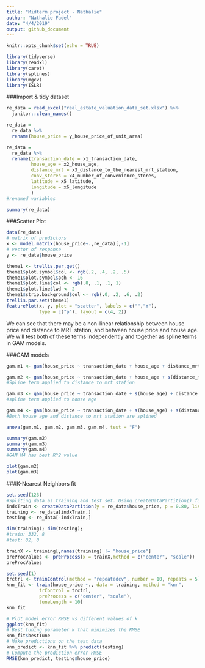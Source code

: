 ```yaml
---
title: "Midterm project - Nathalie"
author: "Nathalie Fadel"
date: "4/4/2019"
output: github_document
---
```


```r
knitr::opts_chunk$set(echo = TRUE)

library(tidyverse)
library(readxl)
library(caret)
library(splines)
library(mgcv)
library(ISLR)

```

###Import & tidy dataset
```r
re_data = read_excel("real_estate_valuation_data_set.xlsx") %>%
  janitor::clean_names()

re_data =
  re_data %>%
  rename(house_price = y_house_price_of_unit_area)

re_data = 
  re_data %>%
  rename(transaction_date = x1_transaction_date,
         house_age = x2_house_age,
         distance_mrt = x3_distance_to_the_nearest_mrt_station,
         conv_stores = x4_number_of_convenience_stores,
         latitude = x5_latitude,
         longitude = x6_longitude
         )
#renamed variables

summary(re_data)
```

###Scatter Plot
```r
data(re_data)
# matrix of predictors 
x <- model.matrix(house_price~.,re_data)[,-1]
# vector of response
y <- re_data$house_price

theme1 <- trellis.par.get()
theme1$plot.symbol$col <- rgb(.2, .4, .2, .5)
theme1$plot.symbol$pch <- 16
theme1$plot.line$col <- rgb(.8, .1, .1, 1)
theme1$plot.line$lwd <- 2
theme1$strip.background$col <- rgb(.0, .2, .6, .2)
trellis.par.set(theme1)
featurePlot(x, y, plot = "scatter", labels = c("","Y"),
            type = c("p"), layout = c(4, 2))

```
We can see that there may be a non-linear relationship between house price and distance to MRT station, and between house price and house age. We will test both of these terms independently and together as spline terms in GAM models.

###GAM models
```r
gam.m1 <- gam(house_price ~ transaction_date + house_age + distance_mrt + conv_stores + latitude + longitude, data = re_data)

gam.m2 <- gam(house_price ~ transaction_date + house_age + s(distance_mrt) + conv_stores + latitude + longitude, data = re_data)
#Spline term applied to distance to mrt station

gam.m3 <- gam(house_price ~ transaction_date + s(house_age) + distance_mrt + conv_stores + latitude + longitude, data = re_data)
#spline term applied to house age

gam.m4 <- gam(house_price ~ transaction_date + s(house_age) + s(distance_mrt) + conv_stores + latitude + longitude, data = re_data)
#Both house age and distance to mrt station are splined

anova(gam.m1, gam.m2, gam.m3, gam.m4, test = "F")

summary(gam.m2)
summary(gam.m3)
summary(gam.m4)
#GAM M4 has best R^2 value

plot(gam.m2)
plot(gam.m3)

```  

###K-Nearest Neighbors fit
```r
set.seed(123)
#Spliting data as training and test set. Using createDataPartition() function from caret
indxTrain <- createDataPartition(y = re_data$house_price, p = 0.80, list = FALSE)
training <- re_data[indxTrain,]
testing <- re_data[-indxTrain,]

dim(training); dim(testing);
#train: 332, 8
#test: 82, 8

trainX <- training[,names(training) != "house_price"]
preProcValues <- preProcess(x = trainX,method = c("center", "scale"))
preProcValues

set.seed(1)
trctrl <- trainControl(method = "repeatedcv", number = 10, repeats = 5)
knn_fit <- train(house_price ~., data = training, method = "knn",
            trControl = trctrl,
            preProcess = c("center", "scale"),
            tuneLength = 10)
knn_fit

# Plot model error RMSE vs different values of k
ggplot(knn_fit)
# Best tuning parameter k that minimizes the RMSE
knn_fit$bestTune
# Make predictions on the test data
knn_predict <- knn_fit %>% predict(testing)
# Compute the prediction error RMSE
RMSE(knn_predict, testing$house_price)


```


